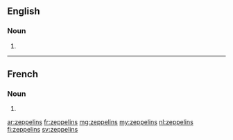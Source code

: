 {{also|Zeppelins}}
==English==

===Noun===
{{head|en|noun plural form}}

# {{plural of|zeppelin|lang=en}}

----

==French==

===Noun===
{{head|fr|noun plural form|g=m}}

# {{plural of|zeppelin|lang=fr}}

[[ar:zeppelins]]
[[fr:zeppelins]]
[[mg:zeppelins]]
[[my:zeppelins]]
[[nl:zeppelins]]
[[fi:zeppelins]]
[[sv:zeppelins]]